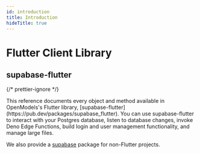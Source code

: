 ```yaml
---
id: introduction
title: Introduction
hideTitle: true
---
```


<div className="flex items-start gap-6 not-prose" id="introduction">
  <IconMenuFlutter width={35} height={35} />
  <div className="flex flex-col gap-2">
    <h1 className="text-3xl text-foreground m-0">Flutter Client Library</h1>
    <h2 className="text-base font-mono text-foreground-light">supabase-flutter</h2>
  </div>
</div>

{/* prettier-ignore */}
<div className="max-w-xl">
  This reference documents every object and method available in OpenModels's Flutter library, [supabase-flutter](https://pub.dev/packages/supabase_flutter). You can use supabase-flutter to interact with your Postgres database, listen to database changes, invoke Deno Edge Functions, build login and user management functionality, and manage large files.
  
  We also provide a [supabase](https://pub.dev/packages/supabase) package for non-Flutter projects.
</div>
